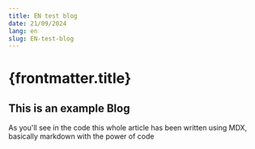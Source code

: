```yaml
---
title: EN test blog
date: 21/09/2024
lang: en
slug: EN-test-blog
---
```


# {frontmatter.title}


## This is an example Blog

As you'll see in the code this whole article has been written using MDX, basically markdown with the power of code

